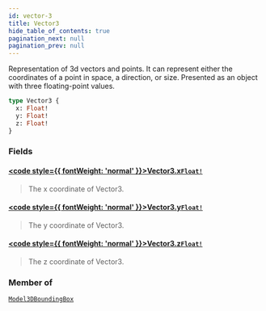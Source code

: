 ```yaml
---
id: vector-3
title: Vector3
hide_table_of_contents: true
pagination_next: null
pagination_prev: null
---
```








Representation of 3d vectors and points. It can represent either the coordinates of a point in space, a direction, or size. Presented as an object with three floating-point values.

```graphql
type Vector3 {
  x: Float!
  y: Float!
  z: Float!
}
```


### Fields

#### [<code style={{ fontWeight: 'normal' }}>Vector3.<b>x</b></code>](#)<Bullet />[`Float!`](/scalars/float) <Badge class="secondary" text="non-null"/> <Badge class="secondary" text="scalar"/>
> The x coordinate of Vector3.
> 

#### [<code style={{ fontWeight: 'normal' }}>Vector3.<b>y</b></code>](#)<Bullet />[`Float!`](/scalars/float) <Badge class="secondary" text="non-null"/> <Badge class="secondary" text="scalar"/>
> The y coordinate of Vector3.
> 

#### [<code style={{ fontWeight: 'normal' }}>Vector3.<b>z</b></code>](#)<Bullet />[`Float!`](/scalars/float) <Badge class="secondary" text="non-null"/> <Badge class="secondary" text="scalar"/>
> The z coordinate of Vector3.
> 



### Member of

[`Model3DBoundingBox`](/objects/model-3-dbounding-box)  <Badge class="secondary" text="object"/>



